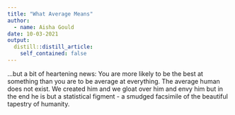 ```yaml
---
title: "What Average Means"
author:
  - name: Aisha Gould
date: 10-03-2021
output:
  distill::distill_article:
    self_contained: false
---
```


...but a bit of heartening news: You are more likely to be the best at something than you are to be average at everything. The average human does not exist. We created him and we gloat over him and envy him but in the end he is but a statistical figment - a smudged facsimile of the beautiful tapestry of humanity.